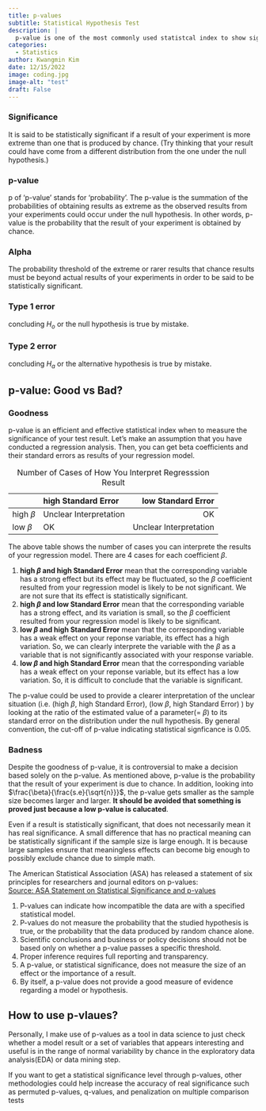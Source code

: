 ```yaml
---
title: p-values
subtitle: Statistical Hypothesis Test 
description: |
  p-value is one of the most commonly used statistcal index to show significance level of a hypothesis testing result of your experiment.
categories:
  - Statistics
author: Kwangmin Kim
date: 12/15/2022
image: coding.jpg
image-alt: "test"
draft: False
---
```


### Significance

It is said to be statistically significant if a result of your experiment is more extreme than one that is produced by chance. (Try thinking that your result could have come from a different distribution from the one under the null hypothesis.)

### p-value

p of 'p-value' stands for 'probability'. The p-value is the summation of the probabilities of obtaining results as extreme as the observed results from your experiments could occur under the null hypothesis. In other words, p-value is the probability that the result of your experiment is obtained by chance.

### Alpha

The probability threshold of the extreme or rarer results that chance results must be beyond actual results of your experiments in order to be said to be statistically significant.

### Type 1 error

concluding $H_o$ or the null hypothesis is true by mistake.

### Type 2 error

concluding $H_a$ or the alternative hypothesis is true by mistake.

## p-value: Good vs Bad?

### Goodness

p-value is an efficient and effective statistical index when to measure the significance of your test result. Let's make an assumption that you have conducted a regression analysis. Then, you can get beta coefficients and their standard errors as results of your regression model.

|              | high Standard Error    |     low Standard Error |
|--------------|:-----------------------|-----------------------:|
| high $\beta$ | Unclear Interpretation |                     OK |
| low $\beta$  | OK                     | Unclear Interpretation |

: Number of Cases of How You Interpret Regresssion Result

The above table shows the number of cases you can interprete the results of your regression model. There are 4 cases for each coefficient $\beta$.

1.  **high $\beta$ and high Standard Error** mean that the corresponding variable has a strong effect but its effect may be fluctuated, so the $\beta$ coefficient resulted from your regression model is likely to be not significant. We are not sure that its effect is statistically significant.
2.  **high $\beta$ and low Standard Error** mean that the corresponding variable has a strong effect, and its variation is small, so the $\beta$ coefficient resulted from your regression model is likely to be significant.
3.  **low $\beta$ and high Standard Error** mean that the corresponding variable has a weak effect on your reponse variable, its effect has a high variation. So, we can clearly interprete the variable with the $\beta$ as a variable that is not significantly associated with your response variable.
4.  **low $\beta$ and high Standard Error** mean that the corresponding variable has a weak effect on your reponse variable, but its effect has a low variation. So, it is difficult to conclude that the variable is significant.

The p-value could be used to provide a clearer interpretation of the unclear situation (i.e. (high $\beta$, high Standard Error), (low $\beta$, high Standard Error) ) by looking at the ratio of the estimated value of a parameter(= $\beta$) to its standard error on the distribution under the null hypothesis. By general convention, the cut-off of p-value indicating statistical signficance is 0.05.

### Badness

Despite the goodness of p-value, it is controversial to make a decision based solely on the p-value. As mentioned above, p-value is the probability that the result of your experiment is due to chance. In addition, looking into $\frac{\beta}{\frac{s.e}{\sqrt{n}}}$, the p-value gets smaller as the sample size becomes larger and larger. **It should be avoided that something is proved just because a low p-value is calucated**.

Even if a result is statistically significant, that does not necessarily mean it has real significance. A small difference that has no practical meaning can be statistically significant if the sample size is large enough. It is because large samples ensure that meaningless effects can become big enough to possibly exclude chance due to simple math.

The American Statistical Association (ASA) has released a statement of six principles for researchers and journal editors on p-values:\
[Source: ASA Statement on Statistical Significance and p-values](https://www.amstat.org/asa/files/pdfs/p-valuestatement.pdf)

1.  P-values can indicate how incompatible the data are with a specified statistical model.
2.  P-values do not measure the probability that the studied hypothesis is true, or the probability that the data produced by random chance alone.
3.  Scientific conclusions and business or policy decisions should not be based only on whether a p-value passes a specific threshold.
4.  Proper inference requires full reporting and transparency.
5.  A p-value, or statistical significance, does not measure the size of an effect or the importance of a result.
6.  By itself, a p-value does not provide a good measure of evidence regarding a model or hypothesis.

## How to use p-vlaues?

Personally, I make use of p-values as a tool in data science to just check whether a model result or a set of variables that appears interesting and useful is in the range of normal variability by chance in the exploratory data analysis(EDA) or data mining step.

If you want to get a statistical significance level through p-values, other methodologies could help increase the accuracy of real significance such as permuted p-values, q-values, and penalization on multiple comparison tests
